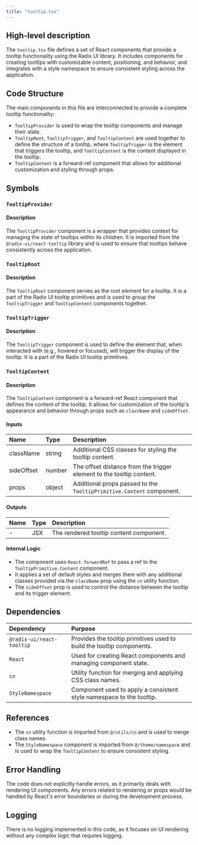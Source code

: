 ```yaml
---
title: "tooltip.tsx"
---
```


## High-level description

The `tooltip.tsx` file defines a set of React components that provide a tooltip functionality using the Radix UI library. It includes components for creating tooltips with customizable content, positioning, and behavior, and integrates with a style namespace to ensure consistent styling across the application.

## Code Structure

The main components in this file are interconnected to provide a complete tooltip functionality:
- `TooltipProvider` is used to wrap the tooltip components and manage their state.
- `TooltipRoot`, `TooltipTrigger`, and `TooltipContent` are used together to define the structure of a tooltip, where `TooltipTrigger` is the element that triggers the tooltip, and `TooltipContent` is the content displayed in the tooltip.
- `TooltipContent` is a forward-ref component that allows for additional customization and styling through props.

## Symbols

### `TooltipProvider`
#### Description
The `TooltipProvider` component is a wrapper that provides context for managing the state of tooltips within its children. It is imported from the `@radix-ui/react-tooltip` library and is used to ensure that tooltips behave consistently across the application.

### `TooltipRoot`
#### Description
The `TooltipRoot` component serves as the root element for a tooltip. It is a part of the Radix UI tooltip primitives and is used to group the `TooltipTrigger` and `TooltipContent` components together.

### `TooltipTrigger`
#### Description
The `TooltipTrigger` component is used to define the element that, when interacted with (e.g., hovered or focused), will trigger the display of the tooltip. It is a part of the Radix UI tooltip primitives.

### `TooltipContent`
#### Description
The `TooltipContent` component is a forward-ref React component that defines the content of the tooltip. It allows for customization of the tooltip's appearance and behavior through props such as `className` and `sideOffset`.

#### Inputs
| Name       | Type   | Description                                                                 |
|:-----------|:-------|:----------------------------------------------------------------------------|
| className  | string | Additional CSS classes for styling the tooltip content.                      |
| sideOffset | number | The offset distance from the trigger element to the tooltip content.         |
| props      | object | Additional props passed to the `TooltipPrimitive.Content` component.         |

#### Outputs
| Name | Type | Description |
|:-----|:-----|:------------|
| -    | JSX  | The rendered tooltip content component. |

#### Internal Logic
- The component uses `React.forwardRef` to pass a ref to the `TooltipPrimitive.Content` component.
- It applies a set of default styles and merges them with any additional classes provided via the `className` prop using the `cn` utility function.
- The `sideOffset` prop is used to control the distance between the tooltip and its trigger element.

## Dependencies

| Dependency                  | Purpose                                                                 |
|:----------------------------|:------------------------------------------------------------------------|
| `@radix-ui/react-tooltip`   | Provides the tooltip primitives used to build the tooltip components.   |
| `React`                     | Used for creating React components and managing component state.        |
| `cn`                        | Utility function for merging and applying CSS class names.              |
| `StyleNamespace`            | Component used to apply a consistent style namespace to the tooltip.    |

## References

- The `cn` utility function is imported from `@/utils/cn` and is used to merge class names.
- The `StyleNamespace` component is imported from `@/theme/namespace` and is used to wrap the `TooltipContent` to ensure consistent styling.

## Error Handling

The code does not explicitly handle errors, as it primarily deals with rendering UI components. Any errors related to rendering or props would be handled by React's error boundaries or during the development process.

## Logging

There is no logging implemented in this code, as it focuses on UI rendering without any complex logic that requires logging.